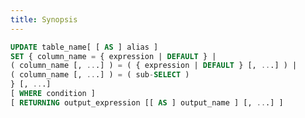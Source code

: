 ```yaml
---
title: Synopsis
---
```


```sql
UPDATE table_name[ [ AS ] alias ]
SET { column_name = { expression | DEFAULT } |
( column_name [, ...] ) = ( { expression | DEFAULT } [, ...] ) |
( column_name [, ...] ) = ( sub-SELECT )
} [, ...]
[ WHERE condition ]
[ RETURNING output_expression [[ AS ] output_name ] [, ...] ]
```